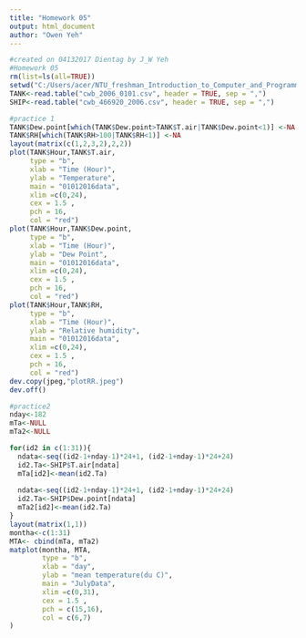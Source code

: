 ```yaml
---
title: "Homework 05"
output: html_document
author: "Owen Yeh"
---
```


```r
#created on 04132017 Dientag by J_W Yeh
#Homework 05
rm(list=ls(all=TRUE))
setwd("C:/Users/acer/NTU_freshman_Introduction_to_Computer_and_Programming_Geography_department/week10/HW05")
TANK<-read.table("cwb_2006_0101.csv", header = TRUE, sep = ",")
SHIP<-read.table("cwb_466920_2006.csv", header = TRUE, sep = ",")

#practice 1
TANK$Dew.point[which(TANK$Dew.point>TANK$T.air|TANK$Dew.point<1)] <-NA
TANK$RH[which(TANK$RH>100|TANK$RH<1)] <-NA
layout(matrix(c(1,2,3,2),2,2))
plot(TANK$Hour,TANK$T.air,
     type = "b",
     xlab = "Time (Hour)",
     ylab = "Temperature", 
     main = "01012016data",
     xlim =c(0,24),
     cex = 1.5 , 
     pch = 16,
     col = "red")
plot(TANK$Hour,TANK$Dew.point,
     type = "b",
     xlab = "Time (Hour)",
     ylab = "Dew Point", 
     main = "01012016data",
     xlim =c(0,24),
     cex = 1.5 , 
     pch = 16,
     col = "red")
plot(TANK$Hour,TANK$RH,
     type = "b",
     xlab = "Time (Hour)",
     ylab = "Relative humidity", 
     main = "01012016data",
     xlim =c(0,24),
     cex = 1.5 , 
     pch = 16,
     col = "red")
dev.copy(jpeg,"plotRR.jpeg")
dev.off()

#practice2
nday<-182
mTa<-NULL
mTa2<-NULL

for(id2 in c(1:31)){
  ndata<-seq((id2-1+nday-1)*24+1, (id2-1+nday-1)*24+24)
  id2.Ta<-SHIP$T.air[ndata]
  mTa[id2]<-mean(id2.Ta)
  
  ndata<-seq((id2-1+nday-1)*24+1, (id2-1+nday-1)*24+24)
  id2.Ta<-SHIP$Dew.point[ndata]
  mTa2[id2]<-mean(id2.Ta)
}
layout(matrix(1,1))
montha<-c(1:31)
MTA<- cbind(mTa, mTa2)
matplot(montha, MTA,
        type = "b",
        xlab = "day",
        ylab = "mean temperature(du C)", 
        main = "JulyData",
        xlim =c(0,31),
        cex = 1.5 , 
        pch = c(15,16),
        col = c(6,7)
)


```